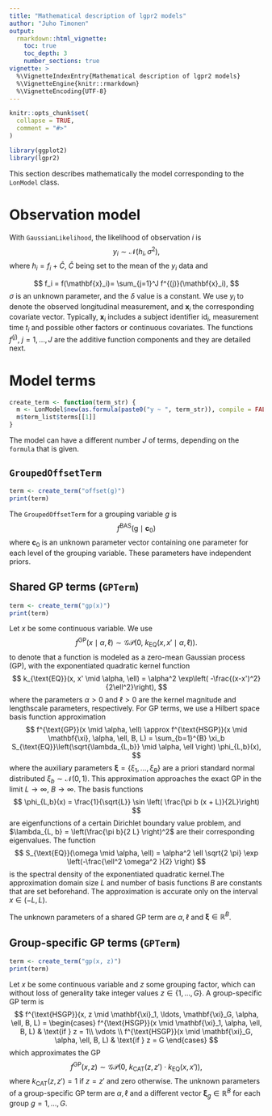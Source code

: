 ```yaml
---
title: "Mathematical description of lgpr2 models"
author: "Juho Timonen"
output: 
  rmarkdown::html_vignette:
    toc: true
    toc_depth: 3
    number_sections: true
vignette: >
  %\VignetteIndexEntry{Mathematical description of lgpr2 models}
  %\VignetteEngine{knitr::rmarkdown}
  %\VignetteEncoding{UTF-8}
---
```


```r
knitr::opts_chunk$set(
  collapse = TRUE,
  comment = "#>"
)
```

```r
library(ggplot2)
library(lgpr2)
```


This section describes mathematically the model corresponding to 
the `LonModel` class.

# Observation model

With `GaussianLikelihood`, the likelihood of observation $i$ is
$$
y_i\sim \mathcal{N}(h_i, \sigma^2),
$$
where $h_i = f_i + \hat{C}$, $\hat{C}$ being set to the mean of the 
$y_i$ data and

$$
f_i = f(\mathbf{x}_i)= \sum_{j=1}^J f^{(j)}(\mathbf{x}_i),
$$
$\sigma$ is an unknown parameter, and 
the $\delta$ value is a constant. We use $y_i$ to denote the observed
longitudinal measurement, and $\mathbf{x}_i$ the corresponding covariate
vector. Typically, $\mathbf{x}_i$ includes a subject
identifier $\text{id}_i$, measurement time $t_i$ 
and possible other factors or continuous covariates.
The functions $f^{(j)}$, $j=1, \ldots, J$ are the additive function
components and they are detailed next.

# Model terms


```r
create_term <- function(term_str) {
  m <- LonModel$new(as.formula(paste0("y ~ ", term_str)), compile = FALSE)
  m$term_list$terms[[1]]
}
```

The model can have a different number $J$ of terms, depending on the 
`formula` that is given.

## `GroupedOffsetTerm`

```r
term <- create_term("offset(g)")
print(term)
```

The `GroupedOffsetTerm` for a grouping variable $g$ is
$$
f^{\text{BAS}} \left(\text{g} \mid \mathbf{c}_{0}\right)
$$
where $\mathbf{c}_{0}$ is an unknown parameter vector containing one
parameter for each level of the grouping variable. These parameters have
independent priors.


## Shared GP terms (`GPTerm`)

```r
term <- create_term("gp(x)")
print(term)
```

Let $x$ be some continuous variable. We use
$$
f^{\text{GP}}(x \mid \alpha, \ell) \sim \mathcal{GP}(0,\ k_{\text{EQ}}(x,x' \mid \alpha, \ell)).
$$
to denote that a function is modeled as a zero-mean Gaussian process (GP),
with the exponentiated quadratic kernel function
$$
k_{\text{EQ}}(x, x' \mid \alpha, \ell) = \alpha^2 \exp\left( -\frac{(x-x')^2}{2\ell^2}\right),
$$
where the parameters $\alpha > 0$ and $\ell > 0$ are the kernel magnitude and 
lengthscale parameters, respectively. For GP terms, we use a Hilbert space
basis function approximation
$$
f^{\text{GP}}(x \mid \alpha, \ell) \approx f^{\text{HSGP}}(x \mid \mathbf{\xi}, \alpha, \ell, B, L) = \sum_{b=1}^{B} \xi_b S_{\text{EQ}}\left(\sqrt{\lambda_{L,b}} \mid \alpha, \ell \right) \phi_{L,b}(x),
$$
 where the auxiliary parameters 
$\mathbf{\xi} = \left\{\xi_1, \ldots, \xi_B\right\}$ are a priori standard
normal distributed $\xi_b \sim \mathcal{N}(0,1)$. This approximation approaches
the exact GP in the limit $L \rightarrow \infty$, $B \rightarrow \infty$. The 
basis functions 
$$
\phi_{L,b}(x) = \frac{1}{\sqrt{L}} \sin \left( \frac{\pi b (x + L)}{2L}\right)
$$
are eigenfunctions of a certain Dirichlet boundary value problem,
and $\lambda_{L, b} = \left(\frac{\pi b}{2 L} \right)^2$ are their
corresponding eigenvalues. The function
$$
S_{\text{EQ}}(\omega \mid \alpha, \ell) = \alpha^2 \ell \sqrt{2 \pi} \exp \left(-\frac{\ell^2 \omega^2 }{2}  \right)
$$
is the spectral density of the exponentiated quadratic kernel.The approximation 
domain size $L$ and number of basis functions $B$ are 
constants that are set beforehand. The approximation is accurate only on
the interval $x \in (-L, L)$.

The unknown parameters of a shared GP term are $\alpha, \ell$ and 
$\mathbf{\xi} \in \mathbb{R}^B$.

## Group-specific GP terms (`GPTerm`)

```r
term <- create_term("gp(x, z)")
print(term)
```

Let $x$ be some continuous variable and $z$ some grouping factor, which can
without loss of generality take integer values $z \in \{1, \ldots, G\}$. A 
group-specific GP term is
$$
f^{\text{HSGP}}(x, z \mid \mathbf{\xi}_1, \ldots, \mathbf{\xi}_G, \alpha, \ell, B, L) = 
\begin{cases}
f^{\text{HSGP}}(x \mid \mathbf{\xi}_1, \alpha, \ell, B, L) & \text{if } z = 1\\
\vdots \\
f^{\text{HSGP}}(x \mid \mathbf{\xi}_G, \alpha, \ell, B, L) & \text{if } z = G
\end{cases}
$$
which approximates the GP
$$
f^{\text{GP}}(x,z) \sim \mathcal{GP}(0,\ k_{\text{CAT}}(z,z') \cdot k_{\text{EQ}}(x,x')),
$$
where $k_{\text{CAT}}(z,z') = 1$ if $z=z'$ and zero otherwise. The unknown
parameters of a group-specific GP term are $\alpha, \ell$ and a different vector 
$\mathbf{\xi}_g \in \mathbb{R}^B$ for each group $g=1, \ldots, G$.
